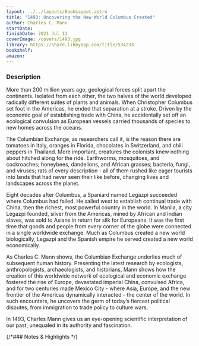 ```yaml
---
layout: ../../layouts/BookLayout.astro
title: "1493: Uncovering the New World Columbus Created"
author: Charles C. Mann
startDate:
finishDate: 2021 Jul 11
coverImage: /covers/1493.jpg
library: https://share.libbyapp.com/title/534233
bookshelf:
amazon:
---
```


<ReadingTime
  startDate  = {frontmatter.startDate}
  finishDate = {frontmatter.finishDate}
/>

### Description
More than 200 million years ago, geological forces split apart the continents. Isolated from each other, the two halves of the world developed radically different suites of plants and animals. When Christopher Columbus set foot in the Americas, he ended that separation at a stroke. Driven by the economic goal of establishing trade with China, he accidentally set off an ecological convulsion as European vessels carried thousands of species to new homes across the oceans.

The Columbian Exchange, as researchers call it, is the reason there are tomatoes in Italy, oranges in Florida, chocolates in Switzerland, and chili peppers in Thailand. More important, creatures the colonists knew nothing about hitched along for the ride. Earthworms, mosquitoes, and cockroaches; honeybees, dandelions, and African grasses; bacteria, fungi, and viruses; rats of every description - all of them rushed like eager tourists into lands that had never seen their like before, changing lives and landscapes across the planet.

Eight decades after Columbus, a Spaniard named Legazpi succeeded where Columbus had failed. He sailed west to establish continual trade with China, then the richest, most powerful country in the world. In Manila, a city Legazpi founded, silver from the Americas, mined by African and Indian slaves, was sold to Asians in return for silk for Europeans. It was the first time that goods and people from every corner of the globe were connected in a single worldwide exchange. Much as Columbus created a new world biologically, Legazpi and the Spanish empire he served created a new world economically.

As Charles C. Mann shows, the Columbian Exchange underlies much of subsequent human history. Presenting the latest research by ecologists, anthropologists, archaeologists, and historians, Mann shows how the creation of this worldwide network of ecological and economic exchange fostered the rise of Europe, devastated imperial China, convulsed Africa, and for two centuries made Mexico City - where Asia, Europe, and the new frontier of the Americas dynamically interacted - the center of the world. In such encounters, he uncovers the germ of today’s fiercest political disputes, from immigration to trade policy to culture wars.

In 1493, Charles Mann gives us an eye-opening scientific interpretation of our past, unequaled in its authority and fascination.

{/*### Notes & Highlights */}

<Fragment slot="buy">
  <BuyBook
    library   = {frontmatter.library}
    bookshelf = {frontmatter.bookshelf}
    amazon    = {frontmatter.amazon}
  />
</Fragment>
